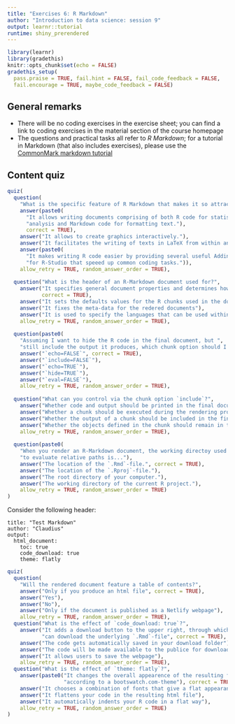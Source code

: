 ```yaml
---
title: "Exercises 6: R Markdown"
author: "Introduction to data science: session 9"
output: learnr::tutorial
runtime: shiny_prerendered
---
```


```r
library(learnr)
library(gradethis)
knitr::opts_chunk$set(echo = FALSE)
gradethis_setup(
  pass.praise = TRUE, fail.hint = FALSE, fail_code_feedback = FALSE,
  fail.encourage = TRUE, maybe_code_feedback = FALSE)
```

## General remarks

* There will be no coding exercises in the exercise sheet; you can find a link 
to coding exercises in the material section of the course homepage
* The questions and practical tasks all refer to *R Markdown*; for a tutorial 
in Markdown (that also includes exercises), please use the 
[CommonMark markdown tutorial](https://commonmark.org/help/tutorial/)

## Content quiz

```r
quiz(
  question(
    "What is the specific feature of R Markdown that makes it so attractive?", 
    answer(paste0(
      "It allows writing documents comprising of both R code for statistical ",
      "analysis and Markdown code for formatting text."), 
      correct = TRUE),
    answer("It allows to create graphics interactively."),
    answer("It facilitates the writing of texts in LaTeX from within an R project."),
    answer(paste0(
      "It makes writing R code easier by providing several useful Addins ", 
      "for R-Studio that speeed up common coding tasks.")),
    allow_retry = TRUE, random_answer_order = TRUE),
  
  question("What is the header of an R-Markdown document used for?",
    answer("It specifies general document properties and determines how the document gets rendered",
           correct = TRUE),
    answer("It sets the defaults values for the R chunks used in the document"),
    answer("It fixes the meta-data for the redered documents"),
    answer("It is used to specify the languages that can be used within the documents"),
    allow_retry = TRUE, random_answer_order = TRUE),
  
  question(paste0(
    "Assuming I want to hide the R code in the final document, but ", 
    "still include the output it produces, which chunk option should I use?"),
    answer("`echo=FALSE`", correct = TRUE),
    answer("`include=FALSE`"),
    answer("`echo=TRUE`"),
    answer("`hide=TRUE`"),
    answer("`eval=FALSE`"),
    allow_retry = TRUE, random_answer_order = TRUE),
  
  question("What can you control via the chunk option `include`?",
    answer("Whether code and output should be printed in the final documents", correct = TRUE),
    answer("Whether a chunk should be executed during the rendering process"),
    answer("Whether the output of a chunk should be included in the final documents"),
    answer("Whether the objects defined in the chunk should remain in the working environment"),
    allow_retry = TRUE, random_answer_order = TRUE),
  
  question(paste0(
    "When you render an R-Markdown document, the working directoy used " ,
    "to evaluate relative paths is..."),
    answer("The location of the `.Rmd`-file.", correct = TRUE),
    answer("The location of the `.Rproj`-file."),
    answer("The root directory of your computer."),
    answer("The working directory of the current R project."),
    allow_retry = TRUE, random_answer_order = TRUE)
)
```

Consider the following header:

```
title: "Test Markdown"
author: "Claudius"
output: 
  html_document:
    toc: true
    code_download: true
    theme: flatly
```

```r
quiz(
  question(
    "Will the rendered document feature a table of contents?",
    answer("Only if you produce an html file", correct = TRUE),
    answer("Yes"),
    answer("No"),
    answer("Only if the document is published as a Netlify webpage"),
    allow_retry = TRUE, random_answer_order = TRUE),
  question("What is the effect of `code_download: true`?",
    answer("It adds a download button to the upper right, through which you ", 
           "can download the underlying `.Rmd`-file", correct = TRUE),
    answer("The code gets automatically saved in your download folder"),
    answer("The code will be made available to the publice for download via CRAN"),
    answer("It allows users to save the webpage"),
    allow_retry = TRUE, random_answer_order = TRUE),
  question("What is the effect of `theme: flatly`?",
    answer(paste0("It changes the overall appearence of the resulting file ",
                  "according to a bootswatch.com-theme"), correct = TRUE),
    answer("It chooses a combination of fonts that give a flat appearance"),
    answer("It flattens your code in the resulting html file"),
    answer("It automatically indents your R code in a flat way"),
    allow_retry = TRUE, random_answer_order = TRUE)
)
```



